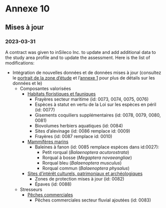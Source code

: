 # Annexe 10 {.unnumbered #annexe10}

## Mises à jour

### 2023-03-31 

A contract was given to inSileco Inc. to update and add additional data to the study area profile and to update the assessment. Here is the list of modifications: 

- Intégration de nouvelles données et de données mises à jour (consultez le [portrait de la zone d'étude](#portrait) et l'[annexe 1](#annexe1) pour plus de détails sur les données et le)
  - Composantes valorisées
    - [Habitats floristiques et fauniques](#habitat)
      - Frayères secteur maritime (id: 0073, 0074, 0075, 0076)
      - Espèces à statut en vertu de la Loi sur les espèces en péril (id: 0077)
      - Gisements coquiliers supplémentaires (id: 0078, 0079, 0080, 0081)
      - Biovolumes herbiers aquatiques (id: 0084)
      - Sites d'alevinage (id: 0086 remplace id: 0009)
      - Frayères (id: 0087 remplace id: 0010)
    - [Mammifères marins](#mammiferesmarins)
      - Baleines à fanon (id: 0085 remplace espèces dans id:0027):
        - Petit rorqual (*Balaenoptera acutorostrata*)
        - Rorqual à bosse (*Megaptera novaeangliae*)
        - Rorqual bleu (*Balaenoptera musculus*)
        - Rorqual commun (*Balaenoptera physalus*)
    - [Sites d’intérêt culturels, patrimoniaux et archéologiques](#site)
      - Zones de protection mises à jour (id: 0082)
      - Épaves (id: 0088)
  - Stresseurs 
    - [Pêches commerciales](#pechecommerciale)
      - Pêches commerciales secteur fluvial ajoutées (id: 0083)